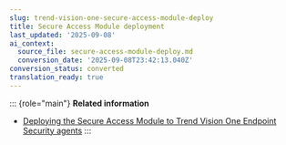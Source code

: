 ```yaml
---
slug: trend-vision-one-secure-access-module-deploy
title: Secure Access Module deployment
last_updated: '2025-09-08'
ai_context:
  source_file: secure-access-module-deploy.md
  conversion_date: '2025-09-08T23:42:13.040Z'
conversion_status: converted
translation_ready: true
---
```


::: {role="main"}
**Related information**

- [Deploying the Secure Access Module to Trend Vision One Endpoint Security agents](deploy-sam-endpoint-agents-2.md "Authenticate user access attempts at the account and device levels using the Secure Access Module.")
:::
